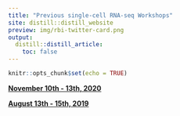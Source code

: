 ```yaml
---
title: "Previous single-cell RNA-seq Workshops"
site: distill::distill_website
preview: img/rbi-twitter-card.png
output:
  distill::distill_article:
    toc: false
---
```


```r
knitr::opts_chunk$set(echo = TRUE)
```

[**November 10th - 13th, 2020 **](previous/2020/docs/index.html)

[**August 13th - 15th, 2019 **](previous/2019/docs/index.html)
